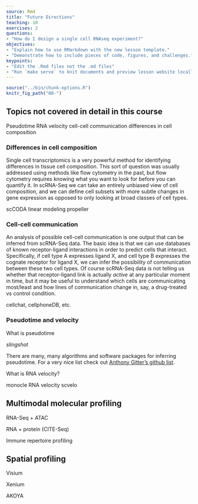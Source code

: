 ```yaml
---
source: Rmd
title: "Future Directions"
teaching: 10
exercises: 2
questions:
- "How do I design a single cell RNAseq experiment?"
objectives:
- "Explain how to use RMarkdown with the new lesson template."
- "Demonstrate how to include pieces of code, figures, and challenges."
keypoints:
- "Edit the .Rmd files not the .md files"
- "Run `make serve` to knit documents and preview lesson website locally"
---
```


```r
source("../bin/chunk-options.R")
knitr_fig_path("08-")
```

## Topics not covered in detail in this course

Pseudotime
RNA velocity
cell-cell communication
differences in cell composition

### Differences in cell composition

Single cell transcriptomics is a very powerful method for identifying
differences in tissue cell composition. This sort of question was 
usually addressed using methods like flow cytometry in the past, but flow
cytometry requires knowing what you want to look for before you can
quantify it. In scRNA-Seq we can take an entirely unbiased view of cell
composition, and we can define cell subsets with more subtle changes in
gene expression as opposed to only looking at broad classes of cell types.


scCODA
linear modeling
propeller

### Cell-cell communication 

An analysis of possible cell-cell communication is one output that
can be inferred from scRNA-Seq data. The basic idea is that we can 
use databases of known receptor-ligand interactions in order to 
predict cells that interact. Specifically, if cell type A expresses ligand X,
and cell type B expresses the cognate receptor for ligand X, we can infer
the possibility of communication between these two cell types.
Of course scRNA-Seq data is not telling us whether that 
receptor-ligand link is actually *active* at any particular moment in time,
but it may be useful to understand which cells are communicating
most/least and how lines of communication change in, say, a 
drug-treated vs control condition.



cellchat, cellphoneDB, etc.

### Pseudotime and velocity

What is pseudotime

*slingshot*

There are many, many algorithms and software packages for inferring 
pseudotime. For a very nice list check out
[Anthony Gitter's github list](https://github.com/agitter/single-cell-pseudotime).

What is RNA velocity?

monocle
RNA velocity
scvelo





## Multimodal molecular profiling

RNA-Seq + ATAC 

RNA + protein (CITE-Seq)

Immune repertoire profiling 

## Spatial profiling 

Visium

Xenium

AKOYA



